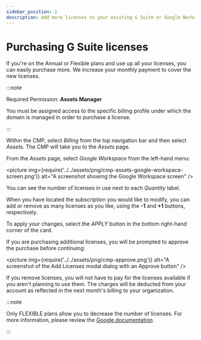 ```yaml
---
sidebar_position: 2
description: Add more licenses to your existing G Suite or Google Workspace subscriptions.
---
```


# Purchasing G Suite licenses

If you're on the Annual or Flexible plans and use up all your licenses, you can easily purchase more. We increase your monthly payment to cover the new licenses.

:::note

Required Permission: **Assets Manager**

You must be assigned access to the specific billing profile under which the domain is managed in order to purchase a license.

:::

Within the CMP, select _Billing_ from the top navigation bar and then select _Assets_. The CMP will take you to the _Assets_ page.

From the _Assets_ page, select _Google Workspace_ from the left-hand menu:

<picture
  img={require('../../assets/png/cmp-assets-google-workspace-screen.png')}
  alt="A screenshot showing the Google Workspace screen"
/>

You can see the number of licenses in use next to each _Quantity_ label.

When you have located the subscription you would like to modify, you can add or remove as many licenses as you like, using the **-1** and **+1** buttons, respectively.

To apply your changes, select the _APPLY_ button in the bottom right-hand corner of the card.

If you are purchasing additional licenses, you will be prompted to approve the purchase before continuing:

<picture
  img={require('../../assets/png/cmp-approve.png')}
  alt="A screenshot of the Add Licenses modal dialog with an Approve button"
/>

If you remove licenses, you will not have to pay for the licenses available if you aren't planning to use them. The charges will be deducted from your account as reflected in the next month's billing to your organization.

:::note

Only FLEXIBLE plans allow you to decrease the number of licenses. For more information, please review the [Google documentation](https://support.google.com/a/answer/6154359).

:::
